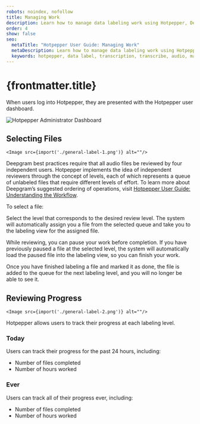 ```yaml
---
robots: noindex, nofollow
title: Managing Work
description: Learn how to manage data labeling work using Hotpepper, Deepgram's on-premises data labeling tool.
order: 4
show: false
seo:
  metaTitle: "Hotpepper User Guide: Managing Work"
  metaDescription: Learn how to manage data labeling work using Hotpepper, Deepgram's on-premises data labeling tool.
  keywords: hotpepper, data label, transcription, transcribe, audio, managing work
---
```


# {frontmatter.title}

When users log into Hotpepper, they are presented with the Hotpepper user dashboard.

<div class="screenshot">
	<Image src={import('./hotpepper-cholula-user-dashboard.png')} alt="Hotpepper Administrator Dashboard"/>
</div>

<div class="annotated">

## Selecting Files
	<Image src={import('./general-label-1.png')} alt=""/>
</div>

Deepgram best practices require that all audio files be reviewed by four independent users. Hotpepper implements the idea of independent reviewers through the concept of levels, each of which represents a queue of unlabeled files that require different levels of effort. To learn more about Deepgram’s suggested ordering of operations, visit [Hotpepper User Guide: Understanding the Workflow](/on-prem/optional-components/hotpepper/understanding-workflow/).

To select a file:

Select the level that corresponds to the desired review level. The system will automatically assign you a file from the selected queue and take you to the labeling view for the assigned file.

<Alert type="info">

While reviewing, you can pause your work before completion. If you have previously paused a file at the selected level, the system will automatically load the paused file into the labeling view, so you can finish your work.

</Alert>

<Alert type="warning">

Once you have finished labeling a file and marked it as done, the file is added to the queue for the next labeling level, and you will no longer be able to see it.

</Alert>

<div class="annotated">

## Reviewing Progress
	<Image src={import('./general-label-2.png')} alt=""/>
</div>

Hotpepper allows users to track their progress at each labeling level.

### Today

Users can track their progress for the past 24 hours, including:

- Number of files completed
- Number of hours worked

### Ever 

Users can track all of their progress ever, including:

- Number of files completed
- Number of hours worked